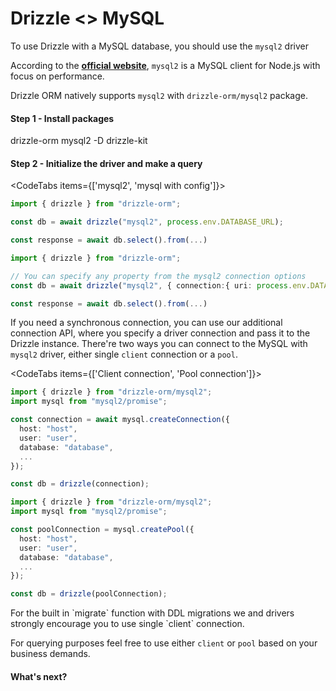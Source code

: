 
# Drizzle \<\> MySQL

To use Drizzle with a MySQL database, you should use the `mysql2` driver

According to the **[official website](https://github.com/sidorares/node-mysql2)**, 
`mysql2` is a MySQL client for Node.js with focus on performance.  

Drizzle ORM natively supports `mysql2` with `drizzle-orm/mysql2` package.

#### Step 1 - Install packages
<Npm>
drizzle-orm mysql2
-D drizzle-kit
</Npm>

#### Step 2 - Initialize the driver and make a query
<CodeTabs items={['mysql2', 'mysql with config']}>
```typescript copy
import { drizzle } from "drizzle-orm";

const db = await drizzle("mysql2", process.env.DATABASE_URL);

const response = await db.select().from(...)
```
```typescript copy
import { drizzle } from "drizzle-orm";

// You can specify any property from the mysql2 connection options
const db = await drizzle("mysql2", { connection:{ uri: process.env.DATABASE_URL }});

const response = await db.select().from(...)
```
</CodeTabs>

If you need a synchronous connection, you can use our additional connection API, where you specify a driver connection and pass it to the Drizzle instance.
There're two ways you can connect to the MySQL with `mysql2` driver, either single `client` connection or a `pool`.

<CodeTabs items={['Client connection', 'Pool connection']}>
  ```typescript copy
  import { drizzle } from "drizzle-orm/mysql2";
  import mysql from "mysql2/promise";

  const connection = await mysql.createConnection({
    host: "host",
    user: "user",
    database: "database",
    ...
  });

  const db = drizzle(connection);
  ```
  ```typescript copy
  import { drizzle } from "drizzle-orm/mysql2";
  import mysql from "mysql2/promise";

  const poolConnection = mysql.createPool({
    host: "host",
    user: "user",
    database: "database",
    ...
  });

  const db = drizzle(poolConnection);
  ```
</CodeTabs>

<Callout type="warning" emoji="⚙️">
  For the built in `migrate` function with DDL migrations we and drivers strongly encourage you to use single `client` connection.  

  For querying purposes feel free to use either `client` or `pool` based on your business demands.
</Callout>

#### What's next?

<WhatsNextPostgres/>